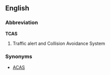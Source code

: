 ==English==
===Abbreviation===
'''TCAS'''
#Traffic alert and Collision Avoidance System 


===Synonyms===
*[[ACAS]]